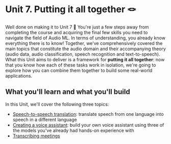 # Unit 7. Putting it all together 🪢

Well done on making it to Unit 7 🥳 You're just a few steps away from completing the course and acquiring the final few
skills you need to navigate the field of Audio ML. In terms of understanding, you already know everything there is to know!
Together, we've comprehensively covered the main topics that constitute the audio domain and their accompanying theory 
(audio data, audio classification, speech recognition and text-to-speech). What this Unit aims to deliver is a framework 
for **putting it all together**: now that you know how each of these tasks work in isolation, we're going to explore how
you can combine them together to build some real-world applications.

## What you'll learn and what you'll build

In this Unit, we'll cover the following three topics:

* [Speech-to-speech translation](speech-to-speech): translate speech from one language into speech in a different language
* [Creating a voice assistant](voice-assistant): build your own voice assistant using three of the models you've already had hands-on experience with
* [Transcribing meetings](transcribe-meeting)
